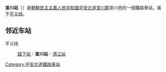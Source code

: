 {{朝鮮半島車站資訊
|公司色 = red
|文字色 = 
|站名 = 宣川站
|圖片 = Sonchon railway station in North Korea.jpg
|pxl = 
|圖片說明 =车站内部
|前一站 = [[路下站|路下]]
|前一站距離 = 9.3
|後一站距離 = 10.1
|後一站 = [[清江站|清江]]
|諺文 = 선천역
|朝鮮漢字 = 宣川驛
|文觀部式 = Seoncheon-yeok
|馬-賴式 = Sŏnch'ŏn-yŏk
|副站名 = 
|車站編號 = 
|停站路線數 = 
|所屬公司 = [[朝鮮民主主義人民共和國鐵道省|朝鮮民主主義人民共和國鐵道省]]
|所屬路線 = [[平义线|平义线]]
|距離 = 156.9
|起點站 = [[平壤站|平壤]]
|所在地 =[[平安北道|平安北道]][[宣川郡|宣川郡]]宣川邑
|車站構造 = 地面车站
|月台配置 = 
|啟用年月日 =
|廢站年月日 = 
|上下車人次 = 
|統計年度 = 
|轉車 = 
|備註 = 
|全寬備註 = 
}}

'''宣川站'''（{{kor|名=北|諺=선천역|漢=宣川驛|羅=Sŏnch'ŏn yŏk|f=y}}）是[[朝鮮民主主義人民共和國|朝鮮民主主義人民共和國]][[平安北道|平安北道]][[宣川郡|宣川郡]]宣川邑的一個鐵路車站，属于[[平义线|平义线]]。

==邻近车站==
平义线
:[[路下站|路下站]] - '''宣川站''' - [[清江站|清江站]]

{{朝鲜铁路小作品}}

{{平义线}}

[[Category:平安北道鐵路車站|Category:平安北道鐵路車站]]